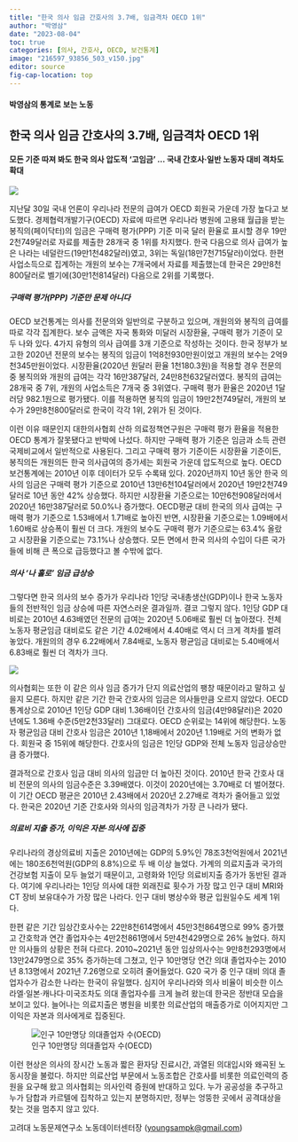 ```yaml
---
title: "한국 의사 임금 간호사의 3.7배, 임금격차 OECD 1위"
author: "박영삼"
date: "2023-08-04"
toc: true
categories: [의사, 간호사, OECD, 보건통계]
image: "216597_93856_503_v150.jpg"
editor: source
fig-cap-location: top
---
```


#### 박영삼의 통계로 보는 노동

## 한국 의사 임금 간호사의 3.7배, 임금격차 OECD 1위

#### 모든 기준 따져 봐도 한국 의사 압도적 ‘고임금’ … 국내 간호사·일반 노동자 대비 격차도 확대

![](216597_93842_3454.jpg)

지난달 30일 국내 언론이 우리나라 전문의 급여가 OECD 회원국 가운데 가장 높다고 보도했다. 경제협력개발기구(OECD) 자료에 따르면 우리나라 병원에 고용돼 월급을 받는 봉직의(페이닥터)의 임금은 구매력 평가(PPP) 기준 미국 달러 환율로 표시할 경우 19만2천749달러로 자료를 제출한 28개국 중 1위를 차지했다. 한국 다음으로 의사 급여가 높은 나라는 네덜란드(19만1천482달러)였고, 3위는 독일(18만7천715달러)이었다. 한편 사업소득으로 집계하는 개원의 보수는 7개국에서 자료를 제출했는데 한국은 29만8천800달러로 벨기에(30만1천814달러) 다음으로 2위를 기록했다.

##### 구매력 평가(PPP) 기준만 문제 아니다

OECD 보건통계는 의사를 전문의와 일반의로 구분하고 있으며, 개원의와 봉직의 급여를 따로 각각 집계한다. 보수 금액은 자국 통화와 미달러 시장환율, 구매력 평가 기준이 모두 나와 있다. 4가지 유형의 의사 급여를 3개 기준으로 작성하는 것이다. 한국 정부가 보고한 2020년 전문의 보수는 봉직의 임금이 1억8천930만원이었고 개원의 보수는 2억9천345만원이었다. 시장환율(2020년 원달러 환율 1천180.3원)을 적용할 경우 전문의 중 봉직의와 개원의 급여는 각각 16만387달러, 24만8천632달러였다. 봉직의 급여는 28개국 중 7위, 개원의 사업소득은 7개국 중 3위였다. 구매력 평가 환율은 2020년 1달러당 982.1원으로 평가됐다. 이를 적용하면 봉직의 임금이 19만2천749달러, 개원의 보수가 29만8천800달러로 한국이 각각 1위, 2위가 된 것이다.

이런 이유 때문인지 대한의사협회 산하 의료정책연구원은 구매력 평가 환율을 적용한 OECD 통계가 잘못됐다고 반박에 나섰다. 하지만 구매력 평가 기준은 임금과 소득 관련 국제비교에서 일반적으로 사용된다. 그리고 구매력 평가 기준이든 시장환율 기준이든, 봉직의든 개원의든 한국 의사급여의 증가세는 회원국 가운데 압도적으로 높다. OECD 보건통계에는 2010년 이후 데이터가 모두 수록돼 있다. 2020년까지 10년 동안 한국 의사의 임금은 구매력 평가 기준으로 2010년 13만6천104달러에서 2020년 19만2천749달러로 10년 동안 42% 상승했다. 하지만 시장환율 기준으로는 10만6천908달러에서 2020년 16만387달러로 50.0%나 증가했다. OECD평균 대비 한국의 의사 급여는 구매력 평가 기준으로 1.53배에서 1.71배로 높아진 반면, 시장환율 기준으로는 1.09배에서 1.60배로 상승폭이 훨씬 더 크다. 개원의 보수도 구매력 평가 기준으로는 63.4% 올랐고 시장환율 기준으로는 73.1%나 상승했다. 모든 면에서 한국 의사의 수입이 다른 국가들에 비해 큰 폭으로 급등했다고 볼 수밖에 없다.

##### 의사 ‘나 홀로’ 임금 급상승

그렇다면 한국 의사의 보수 증가가 우리나라 1인당 국내총생산(GDP)이나 한국 노동자들의 전반적인 임금 상승에 따른 자연스러운 결과일까. 결코 그렇지 않다. 1인당 GDP 대비로는 2010년 4.63배였던 전문의 급여는 2020년 5.06배로 훨씬 더 높아졌다. 전체 노동자 평균임금 대비로도 같은 기간 4.02배에서 4.40배로 역시 더 크게 격차를 벌려 놓았다. 개원의의 경우 6.22배에서 7.84배로, 노동자 평균임금 대비로는 5.40배에서 6.83배로 훨씬 더 격차가 크다.

![](20241107_051419.png){fig-align="center"}

의사협회는 또한 이 같은 의사 임금 증가가 단지 의료산업의 팽창 때문이라고 말하고 싶을지 모른다. 하지만 같은 기간 한국 간호사의 임금은 의사들만큼 오르지 않았다. OECD 통계상으로 2010년 1인당 GDP 대비 1.36배이던 간호사의 임금(4만98달러)은 2020년에도 1.36배 수준(5만2천33달러) 그대로다. OECD 순위로는 14위에 해당한다. 노동자 평균임금 대비 간호사 임금은 2010년 1,18배에서 2020년 1.19배로 거의 변화가 없다. 회원국 중 15위에 해당한다. 간호사의 임금은 1인당 GDP와 전체 노동자 임금상승만큼 증가했다.

결과적으로 간호사 임금 대비 의사의 임금만 더 높아진 것이다. 2010년 한국 간호사 대비 전문의 의사의 임금수준은 3.39배였다. 이것이 2020년에는 3.70배로 더 벌어졌다. 이 기간 OECD 평균은 2010년 2.43배에서 2020년 2.27배로 격차가 줄어들고 있었다. 한국은 2020년 기준 간호사와 의사의 임금격차가 가장 큰 나라가 됐다.

##### 의료비 지출 증가, 이익은 자본·의사에 집중

우리나라의 경상의료비 지출은 2010년에는 GDP의 5.9%인 78조3천억원에서 2021년에는 180조6천억원(GDP의 8.8%)으로 두 배 이상 늘었다. 가계의 의료지출과 국가의 건강보험 지출이 모두 늘었기 때문이고, 고령화와 1인당 의료비지출 증가가 동반된 결과다. 여기에 우리나라는 1인당 의사에 대한 외래진료 횟수가 가장 많고 인구 대비 MRI와 CT 장비 보유대수가 가장 많은 나라다. 인구 대비 병상수와 평균 입원일수도 세계 1위다.

한편 같은 기간 임상간호사수는 22만8천614명에서 45만3천864명으로 99% 증가했고 간호학과 연간 졸업자수는 4만2천861명에서 5만4천429명으로 26% 늘었다. 하지만 의사들의 상황은 전혀 다르다. 2010\~2021년 동안 임상의사수는 9만8천293명에서 13만2479명으로 35% 증가하는데 그쳤고, 인구 10만명당 연간 의대 졸업자수는 2010년 8.13명에서 2021년 7.26명으로 오히려 줄어들었다. G20 국가 중 인구 대비 의대 졸업자수가 감소한 나라는 한국이 유일했다. 심지어 우리나라와 의사 비율이 비슷한 이스라엘·일본·캐나다·미국조차도 의대 졸업자수를 크게 늘려 왔는데 한국은 정반대 모습을 보이고 있다. 늘어나는 의료지출은 병원을 비롯한 의료산업의 매출증가로 이어지지만 그 이익은 자본과 의사에게로 집중된다.

![인구 10만명당 의대졸업자 수(OECD)](20241107_051453.png){fig-align="center"}

이런 현상은 의사의 장시간 노동과 짧은 환자당 진료시간, 과열된 의대입시와 왜곡된 노동시장을 불렀다. 하지만 의료산업 부문에서 노동조합은 간호사를 비롯한 의료인력의 증원을 요구해 왔고 의사협회는 의사인력 증원에 반대하고 있다. 누가 공공성을 추구하고 누가 담합과 카르텔에 집착하고 있는지 분명하지만, 정부는 엉뚱한 곳에서 공격대상을 찾는 것을 멈추지 않고 있다.

고려대 노동문제연구소 노동데이터센터장 ([youngsampk\@gmail.com](youngsampk@gmail.com))\
